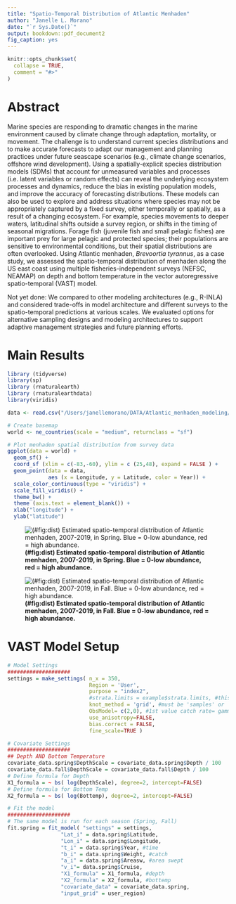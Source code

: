 ```yaml
---
title: "Spatio-Temporal Distribution of Atlantic Menhaden"
author: "Janelle L. Morano"
date: "`r Sys.Date()`"
output: bookdown::pdf_document2
fig_caption: yes
---
```


```r
knitr::opts_chunk$set(
  collapse = TRUE,
  comment = "#>"
)
```

# Abstract

Marine species are responding to dramatic changes in the marine environment caused by climate change through adaptation, mortality, or movement. The challenge is to understand current species distributions and to make accurate forecasts to adapt our management and planning practices under future seascape scenarios (e.g., climate change scenarios, offshore wind development). Using a spatially-explicit species distribution models (SDMs) that account for unmeasured variables and processes (i.e. latent variables or random effects) can reveal the underlying ecosystem processes and dynamics, reduce the bias in existing population models, and improve the accuracy of forecasting distributions. These models can also be used to explore and address situations where species may not be appropriately captured by a fixed survey, either temporally or spatially, as a result of a changing ecosystem. For example, species movements to deeper waters, latitudinal shifts outside a survey region, or shifts in the timing of seasonal migrations. Forage fish (juvenile fish and small pelagic fishes) are important prey for large pelagic and protected species; their populations are sensitive to environmental conditions, but their spatial distributions are often overlooked. Using Atlantic menhaden, <i>Brevoortia tyrannus</i>, as a case study, we assessed the spatio-temporal distribution of menhaden along the US east coast using multiple fisheries-independent surveys (NEFSC, NEAMAP) on depth and bottom temperature in the vector autoregressive spatio-temporal (VAST) model. 

Not yet done: We compared to other modeling architectures (e.g., R-INLA) and considered trade-offs in model architecture and different surveys to the spatio-temporal predictions at various scales. We evaluated options for alternative sampling designs and modeling architectures to support adaptive management strategies and future planning efforts.

# Main Results
```r
library (tidyverse)
library(sp)
library (rnaturalearth)
library (rnaturalearthdata)
library(viridis)

data <- read.csv("/Users/janellemorano/DATA/Atlantic_menhaden_modeling/menhaden_sampledata.csv", header = TRUE)

# Create basemap
world <- ne_countries(scale = "medium", returnclass = "sf")  

# Plot menhaden spatial distribution from survey data
ggplot(data = world) +
  geom_sf() +
  coord_sf (xlim = c(-83,-60), ylim = c (25,48), expand = FALSE ) +
  geom_point(data = data,
             aes (x = Longitude, y = Latitude, color = Year)) + 
  scale_color_continuous(type = "viridis") +
  scale_fill_viridis() +
  theme_bw() +
  theme (axis.text = element_blank()) +
  xlab("longitude") + 
  ylab("latitude")

```


![**(#fig:dist) Estimated spatio-temporal distribution of Atlantic menhaden, 2007-2019, in Spring. Blue = 0-low abundance, red = high abundance.**](/Users/janellemorano/MODEL_OUTPUT/menhaden_2007-2019_bottempdepth_spring/spring_ln_density-predicted.png) 

![**(#fig:dist) Estimated spatio-temporal distribution of Atlantic menhaden, 2007-2019, in Fall. Blue = 0-low abundance, red = high abundance.**](/Users/janellemorano/MODEL_OUTPUT/menhaden_2007-2019_bottempdepth_fall/fall_ln_density-predicted.png)

# VAST Model Setup
```r
# Model Settings
####################
settings = make_settings( n_x = 350, 
                          Region = 'User', 
                          purpose = "index2", 
                          #strata.limits = example$strata.limits, #this was in the simple model example but not sure how it would interface here with a user-defined grid
                          knot_method = 'grid', #must be 'samples' or 'grid'
                          ObsModel= c(2,0), #1st value catch rate= gamma = 2; 2nd value encounter probabilities= 0 default log-link,
                          use_anisotropy=FALSE,
                          bias.correct = FALSE,
                          fine_scale=TRUE )

# Covariate Settings
####################
## Depth AND Bottom Temperature
covariate_data.spring$DepthScale = covariate_data.spring$Depth / 100
covariate_data.fall$DepthScale = covariate_data.fall$Depth / 100
# Define formula for Depth
X1_formula = ~ bs( log(DepthScale), degree=2, intercept=FALSE)
# Define formula for Bottom Temp
X2_formula = ~ bs( log(Bottemp), degree=2, intercept=FALSE)

# Fit the model
####################
# The same model is run for each season (Spring, Fall)
fit.spring = fit_model( "settings" = settings,
                 "Lat_i" = data.spring$Latitude,
                 "Lon_i" = data.spring$Longitude,
                 "t_i" = data.spring$Year, #time
                 "b_i" = data.spring$Weight, #catch
                 "a_i" = data.spring$Areasw, #area swept
                 "v_i"= data.spring$Cruise,
                 "X1_formula" = X1_formula, #depth
                 "X2_formula" = X2_formula, #bottemp
                 "covariate_data" = covariate_data.spring,
                 "input_grid" = user_region)
```

